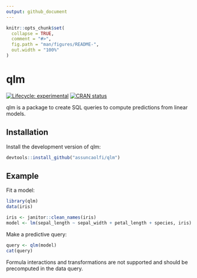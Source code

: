 ```yaml
---
output: github_document
---
```


<!-- README.md is generated from README.Rmd. Please edit that file -->

```r
knitr::opts_chunk$set(
  collapse = TRUE,
  comment = "#>",
  fig.path = "man/figures/README-",
  out.width = "100%"
)
```

# qlm

<!-- badges: start -->
[![Lifecycle: experimental](https://img.shields.io/badge/lifecycle-experimental-orange.svg)](https://lifecycle.r-lib.org/articles/stages.html#experimental)
[![CRAN status](https://www.r-pkg.org/badges/version/qlm)](https://CRAN.R-project.org/package=qlm)
<!-- badges: end -->

qlm is a package to create SQL queries to compute predictions from linear
models.

## Installation

Install the development version of qlm:

``` r
devtools::install_github("assuncaolfi/qlm")
```

## Example

Fit a model:

```r
library(qlm)
data(iris)

iris <- janitor::clean_names(iris)
model <- lm(sepal_length ~ sepal_width + petal_length + species, iris)
```

Make a predictive query:

```r
query <- qlm(model)
cat(query)
```

Formula interactions and transformations are not supported and should be
precomputed in the data query.
